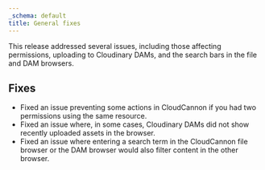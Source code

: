 ```yaml
---
_schema: default
title: General fixes
---
```

This release addressed several issues, including those affecting permissions, uploading to Cloudinary DAMs, and the search bars in the file and DAM browsers.

## Fixes

* Fixed an issue preventing some actions in CloudCannon if you had two permissions using the same resource.
* Fixed an issue where, in some cases, Cloudinary DAMs did not show recently uploaded assets in the browser.
* Fixed an issue where entering a search term in the CloudCannon file browser or the DAM browser would also filter content in the other browser.